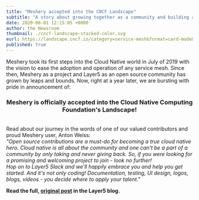 ```yaml
---
title: "Meshery accepted into the CNCF Landscape"
subtitle: "A story about growing together as a community and building a project that matters"
date: 2020-06-01 12:15:05 +0000
author: the Newsroom
thumbnail: ./cncf-landscape-stacked-color.svg
eurl: https://landscape.cncf.io/category=service-mesh&format=card-mode&grouping=category&selected=meshery
published: true
---
```



<ProjectWrapper>

Meshery took its first steps into the Cloud Native world in July of 2019 with the vision to ease the adoption and operation of any service mesh. Since then, Meshery as a project and Layer5 as an open source community has grown by leaps and bounds. Now, right at a year later, we are bursting with pride in announcement of:

<h3 align="center">Meshery is officially accepted into the Cloud Native Computing Foundation's Landscape!</h3>

<br/>
Read about our journey in the words of one of our valued contributors and proud Meshery user, Anton Weiss: <br/>
<i>
"Open source contributions are a must-do for becoming a true cloud native hero. Cloud native is all about the community and one can't be a part of a community by only taking and never giving back. So, if you were looking for a promising and welcoming project to join - look no further! <br/> Hop on to Layer5 Slack and we'll happily embrace you and help you get started. And it's not only coding! Documentation, testing, UI design, logos, blogs, videos - you decide where to apply your talent."
</i>
<br/>

**Read the full, [original post](/blog/meshery-lands-in-the-cncf-landscape) in the Layer5 blog.**

</ProjectWrapper>
